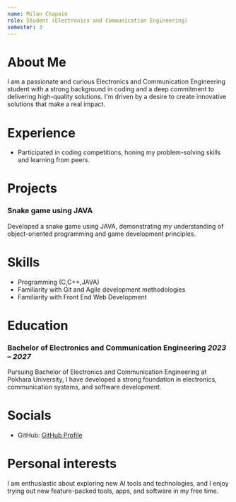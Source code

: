 ```yaml
---
name: Milan Chapain
role: Student (Electronics and Communication Engineering)
semester: 3
---
```


# About Me
I am a passionate and curious Electronics and Communication Engineering student with a strong background in coding and a deep commitment to delivering high-quality solutions. I'm driven by a desire to create innovative solutions that make a real impact.

# Experience
- Participated in coding competitions, honing my problem-solving skills and learning from peers.

# Projects
### **Snake game using JAVA**
Developed a snake game using JAVA, demonstrating my understanding of object-oriented programming and game development principles.

# Skills
- Programming (C,C++,JAVA)
- Familiarity with Git and Agile development methodologies
- Familiarity with Front End Web Development

# Education
### Bachelor of Electronics and Communication Engineering _2023 – 2027_
Pursuing Bachelor of Electronics and Communication Engineering at Pokhara University, I have developed a strong foundation in electronics, communication systems, and software development.

# Socials
- GitHub: [GitHub Profile](https://github.com/cgmilan29)

# Personal interests
I am enthusiastic about exploring new AI tools and technologies, and I enjoy trying out new feature-packed tools, apps, and software in my free time.
